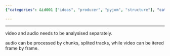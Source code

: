 ```yaml
---
{"categories": &id001 ["ideas", "producer", "pyjom", "structure"], "category": "Audio Processing", "date": "2022-05-07 11:09:20", "description": "The 'pyjom producer' is a process designed for analyzing audio and video separately. Audio can be processed in chunks or split tracks, allowing for more efficient analysis. However, to analyze the video, it needs to be iterated frame by frame.", "tags": *id001, "title": "pyjom producer"}

---
```


------

video and audio needs to be analysised separately.

audio can be processed by chunks, splited tracks, while video can be itered frame by frame.

